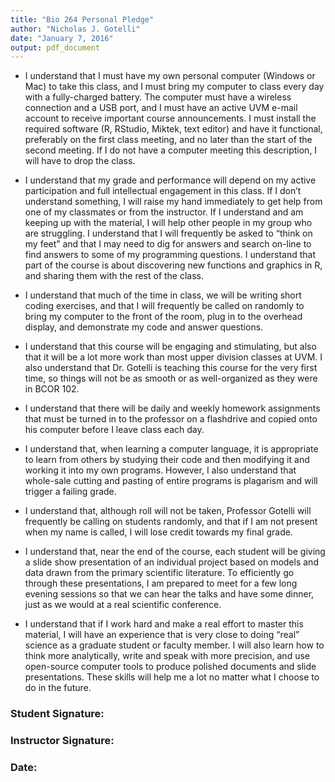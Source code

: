 ---
title: "Bio 264 Personal Pledge"
author: "Nicholas J. Gotelli"
date: "January 7, 2016"
output: pdf_document
---

- I understand that I must have my own personal computer (Windows or Mac) to take this class, and I must bring my computer to class every day with a fully-charged battery. The computer must have a wireless connection and a USB port, and I must have an active UVM e-mail account to receive important course announcements. I must install the required software (R, RStudio, Miktek, text editor) and have it functional, preferably on the first class meeting, and no later than the start of the second meeting. If I do not have a computer meeting this description, I will have to drop the class.

- I understand that my grade and performance will depend on my active participation and full intellectual engagement in this class. If I don't understand something, I will raise my hand immediately to get help from one of my classmates or from the instructor. If I understand and am keeping up with the material, I will help other people in my group who are struggling. I understand that I will frequently be asked to "think on my feet" and that I may need to dig for answers and search on-line to find answers to some of my programming questions. I understand that part of the course is about discovering new functions and graphics in R, and sharing them with the rest of the class.

- I understand that much of the time in class, we will be writing short coding exercises, and that I will frequently be called on randomly to bring my computer to the front of the room, plug in to the overhead display, and demonstrate my code and answer questions.

- I understand that this course will be engaging and stimulating, but also that it will be a lot more work than most upper division classes at UVM. I also understand that Dr. Gotelli is teaching this course for the very first time, so things will not be as smooth or as well-organized as they were in BCOR 102.

- I understand that there will be daily and weekly homework assignments that must be turned in to the professor on a flashdrive and copied onto his computer before I leave class each day.

- I understand that, when learning a computer language, it is appropriate to learn from others by studying their code and then modifying it and working it into my own programs. However, I also understand that whole-sale cutting and pasting of entire programs is plagarism and will trigger a failing grade.

- I understand that, although roll will not be taken, Professor Gotelli will frequently be calling on students randomly, and that if I am not present when my name is called, I will lose credit towards my final grade.

- I understand that, near the end of the course, each student will be giving a slide show presentation of an individual project based on models and data drawn from the primary scientific literature. To efficiently go through these presentations, I am prepared to meet for a few long evening sessions so that we can hear the talks and have some dinner, just as we would at a real scientific conference.

- I understand that if I work hard and make a real effort to master this material, I will have an experience that is very close to doing "real" science as a graduate student or faculty member. I will also learn how to think more analytically, write and speak with more precision, and use open-source computer tools to produce polished documents and slide presentations. These skills will help me a lot no matter what I choose to do in the future.

### Student Signature:

### Instructor Signature:

### Date:
